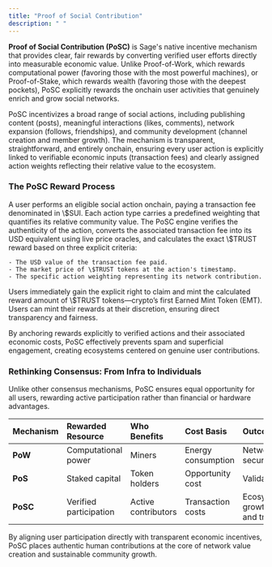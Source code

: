 ```yaml
---
title: "Proof of Social Contribution"
description: " "
---
```


**Proof of Social Contribution (PoSC)** is Sage's native incentive mechanism that provides clear, fair rewards by converting verified user efforts directly into measurable economic value. Unlike Proof-of-Work, which rewards computational power (favoring those with the most powerful machines), or Proof-of-Stake, which rewards wealth (favoring those with the deepest pockets), PoSC explicitly rewards the onchain user activities that genuinely enrich and grow social networks.

PoSC incentivizes a broad range of social actions, including publishing content (posts), meaningful interactions (likes, comments), network expansion (follows, friendships), and community development (channel creation and member growth). The mechanism is transparent, straightforward, and entirely onchain, ensuring every user action is explicitly linked to verifiable economic inputs (transaction fees) and clearly assigned action weights reflecting their relative value to the ecosystem.

### The PoSC Reward Process

<Steps>
  <Step title="Onchain User Action" iconType="solid">
    A user performs an eligible social action onchain, paying a transaction fee denominated in \$SUI. Each action type carries a predefined weighting that quantifies its relative community value.
  </Step>
  <Step title="PoSC Evaluation">
    The PoSC engine verifies the authenticity of the action, converts the associated transaction fee into its USD equivalent using live price oracles, and calculates the exact \$TRUST reward based on three explicit criteria:

    - The USD value of the transaction fee paid.
    - The market price of \$TRUST tokens at the action's timestamp.
    - The specific action weighting representing its network contribution.
  </Step>
  <Step title="Claim & Mint">
    Users immediately gain the explicit right to claim and mint the calculated reward amount of \$TRUST tokens—crypto’s first Earned Mint Token (EMT). Users can mint their rewards at their discretion, ensuring direct transparency and fairness.
  </Step>
</Steps>

By anchoring rewards explicitly to verified actions and their associated economic costs, PoSC effectively prevents spam and superficial engagement, creating ecosystems centered on genuine user contributions.

### Rethinking Consensus: From Infra to Individuals

Unlike other consensus mechanisms, PoSC ensures equal opportunity for all users, rewarding active participation rather than financial or hardware advantages.

| Mechanism | Rewarded Resource      | Who Benefits        | Cost Basis         | Outcome                    |
| :-------- | :--------------------- | :------------------ | :----------------- | :------------------------- |
| **PoW**   | Computational power    | Miners              | Energy consumption | Network security           |
| **PoS**   | Staked capital         | Token holders       | Opportunity cost   | Validation                 |
| **PoSC**  | Verified participation | Active contributors | Transaction costs  | Ecosystem growth and trust |

By aligning user participation directly with transparent economic incentives, PoSC places authentic human contributions at the core of network value creation and sustainable community growth.